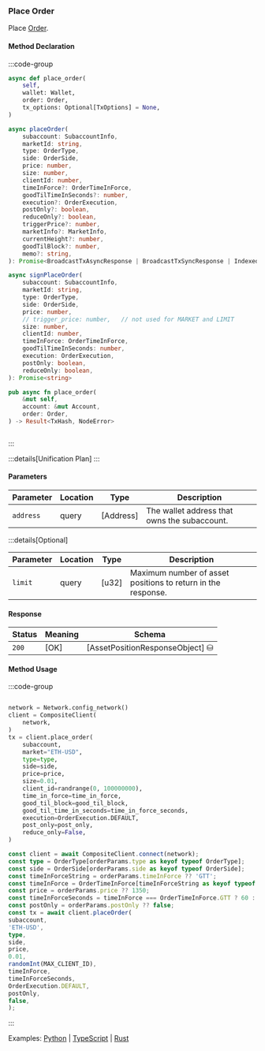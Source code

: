 ### Place Order

Place [Order].

[Order]: https://docs.rs/dydx-proto/0.2.0/x86_64-unknown-linux-gnu/dydx_proto/dydxprotocol/clob/struct.Order.html

#### Method Declaration

:::code-group

```python [Python]
async def place_order(
    self,
    wallet: Wallet,
    order: Order,
    tx_options: Optional[TxOptions] = None,
)
```

```typescript [TypeScript]
async placeOrder(
    subaccount: SubaccountInfo,
    marketId: string,
    type: OrderType,
    side: OrderSide,
    price: number,
    size: number,
    clientId: number,
    timeInForce?: OrderTimeInForce,
    goodTilTimeInSeconds?: number,
    execution?: OrderExecution,
    postOnly?: boolean,
    reduceOnly?: boolean,
    triggerPrice?: number,
    marketInfo?: MarketInfo,
    currentHeight?: number,
    goodTilBlock?: number,
    memo?: string,
): Promise<BroadcastTxAsyncResponse | BroadcastTxSyncResponse | IndexedTx>

async signPlaceOrder(
    subaccount: SubaccountInfo,
    marketId: string,
    type: OrderType,
    side: OrderSide,
    price: number,
    // trigger_price: number,   // not used for MARKET and LIMIT
    size: number,
    clientId: number,
    timeInForce: OrderTimeInForce,
    goodTilTimeInSeconds: number,
    execution: OrderExecution,
    postOnly: boolean,
    reduceOnly: boolean,
): Promise<string>
```

```rust [Rust]
pub async fn place_order(
    &mut self,
    account: &mut Account,
    order: Order,
) -> Result<TxHash, NodeError>
```

```url [API]
```

:::

:::details[Unification Plan]
:::

#### Parameters

| Parameter           | Location | Type               | Description                                                           |
| ------------------- | -------- | ------------------ | --------------------------------------------------------------------- |
| `address`           | query    | [Address]          | The wallet address that owns the subaccount.                          |

:::details[Optional]

| Parameter                     | Location | Type                      | Description                                                  |
| ----------------------------- | -------- | ------------------------- | ------------------------------------------------------------ |
| `limit`                       | query    | [u32]                     | Maximum number of asset positions to return in the response. |

#### Response

| Status | Meaning     | Schema                          |
| ------ | ----------- | ------------------------------- |
| `200`  | [OK]        | [AssetPositionResponseObject] ⛁ |

#### Method Usage

:::code-group

```rust [Rust]
```

```python [Python]
network = Network.config_network()
client = CompositeClient(
    network,
)
tx = client.place_order(
    subaccount,
    market="ETH-USD",
    type=type,
    side=side,
    price=price,
    size=0.01,
    client_id=randrange(0, 100000000),
    time_in_force=time_in_force,
    good_til_block=good_til_block,
    good_til_time_in_seconds=time_in_force_seconds,
    execution=OrderExecution.DEFAULT,
    post_only=post_only,
    reduce_only=False,
)
```

```typescript [TypeScript]
const client = await CompositeClient.connect(network);
const type = OrderType[orderParams.type as keyof typeof OrderType];
const side = OrderSide[orderParams.side as keyof typeof OrderSide];
const timeInForceString = orderParams.timeInForce ?? 'GTT';
const timeInForce = OrderTimeInForce[timeInForceString as keyof typeof OrderTimeInForce];
const price = orderParams.price ?? 1350;
const timeInForceSeconds = timeInForce === OrderTimeInForce.GTT ? 60 : 0;
const postOnly = orderParams.postOnly ?? false;
const tx = await client.placeOrder(
subaccount,
'ETH-USD',
type,
side,
price,
0.01,
randomInt(MAX_CLIENT_ID),
timeInForce,
timeInForceSeconds,
OrderExecution.DEFAULT,
postOnly,
false,
);
```

:::

Examples: [Python] | [TypeScript] | [Rust]

[Python]: https://github.com/dydxprotocol/v4-clients/blob/3e8c7e1b960291b7ef273962d374d9934a5c4d33/v4-client-py-v2/examples/short_term_order_cancel_example.py#L36
[TypeScript]: https://github.com/dydxprotocol/v4-clients/blob/main/v4-client-js/examples/short_term_order_composite_example.ts
[Rust]: https://github.com/dydxprotocol/v4-clients/blob/main/v4-client-rs/client/examples/place_order_short_term.rs
